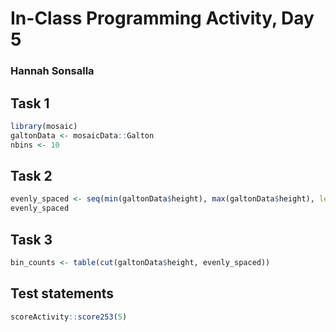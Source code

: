 # In-Class Programming Activity, Day 5

### Hannah Sonsalla

## Task 1
```r
library(mosaic)
galtonData <- mosaicData::Galton
nbins <- 10
```

## Task 2
```r
evenly_spaced <- seq(min(galtonData$height), max(galtonData$height), length.out = nbins + 1)
evenly_spaced
```

## Task 3
```r
bin_counts <- table(cut(galtonData$height, evenly_spaced))
```


## Test statements

```r
scoreActivity::score253(5)
```